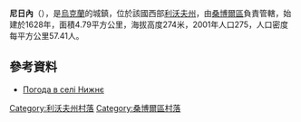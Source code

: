 {{coord|49|37|59|N|23|19|7|E|scale:100000|display=title}}

'''尼日內'''（{{lang-uk|Нижнє}}），是[[烏克蘭|烏克蘭]]的城鎮，位於該國西部[[利沃夫州|利沃夫州]]，由[[桑博爾區|桑博爾區]]負責管轄，始建於1628年，面積4.79平方公里，海拔高度274米，2001年人口275，人口密度每平方公里57.41人。

==參考資料==
* [http://weather.in.ua/ua/l'vovskaja/16864 Погода в селі Нижнє] {{Wayback|url=http://weather.in.ua/ua/l'vovskaja/16864 |date=20111221142010 }}

[[Category:利沃夫州村落|Category:利沃夫州村落]]
[[Category:桑博爾區村落|Category:桑博爾區村落]]


{{Lviv-geo-stub}}